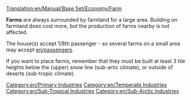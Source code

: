 [[Translation:en/Manual/Base Set/Economy/Farm]]

{{en/Industries|name=Farm
|image=Farm.png
|caption=Temperate
|image2=Arctic&Tropic Farm.png
|caption2=Sub-Arctic & Sub-Tropical
|climates=[[en/Temperate]], [[en/Sub-Arctic]], [[en/Sub-Tropical]]
|accepts=Nothing
|produces=[[en/Manual/Base Set/Economy/Grain]], [[en/Manual/Base Set/Economy/Livestock]] (Temperate Only), <br/>[[en/Manual/Base Set/Economy/Wheat]], [[en/Manual/Base Set/Economy/Livestock]] (Sub-Arctic Only), <br/>[[en/Manual/Base Set/Economy/Maize]] (Sub-Tropical Only)
}}

'''Farms''' are always surrounded by farmland for a large area. Building on farmland does cost more, but the production of farms nearby is not affected.

The house(s) accept 1/8th passenger - so several farms on a small area may accept [[en/passengers]].

If you want to place farms, remember that they must be built at least 3 tile heights below the (upper) snow line (sub-artic climate), or outside of deserts (sub-tropic climate).

{{en/Navbox Industries}}

[[Category:en/Primary Industries]]
[[Category:en/Temperate Industries]]
[[Category:en/Sub-Tropical Industries]]
[[Category:en/Sub-Arctic Industries]]